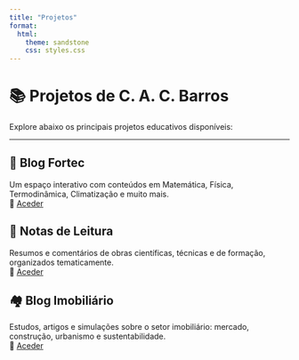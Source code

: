 ```yaml
---
title: "Projetos"
format:
  html:
    theme: sandstone
    css: styles.css
---
```


# 📚 Projetos de C. A. C. Barros

Explore abaixo os principais projetos educativos disponíveis:

---

## 📘 Blog Fortec
::: {.card}
Um espaço interativo com conteúdos em Matemática, Física, Termodinâmica, Climatização e muito mais.  
🔗 [Aceder](https://cacbarros.github.io/blog-fortec/)
:::

## 🧾 Notas de Leitura
::: {.card}
Resumos e comentários de obras científicas, técnicas e de formação, organizados tematicamente.  
🔗 [Aceder](https://cacbarros.github.io/notas-de-leitura/)
:::

## 🏘️ Blog Imobiliário
::: {.card}
Estudos, artigos e simulações sobre o setor imobiliário: mercado, construção, urbanismo e sustentabilidade.  
🔗 [Aceder](https://cacbarros.github.io/imobiliario/)
:::
